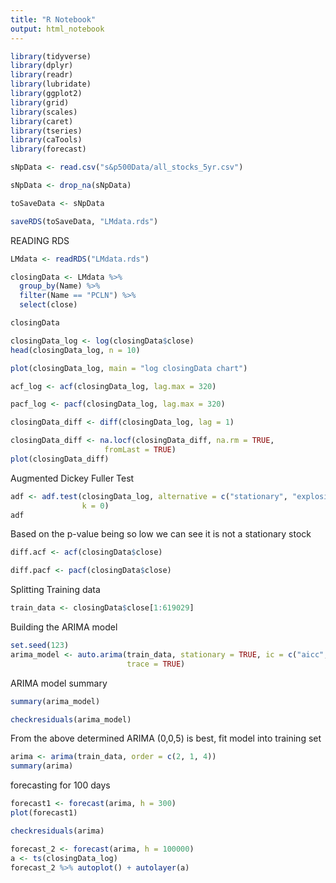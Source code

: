 ```yaml
---
title: "R Notebook"
output: html_notebook
---
```


```r
library(tidyverse)
library(dplyr)
library(readr)
library(lubridate)
library(ggplot2)
library(grid)
library(scales)
library(caret)
library(tseries)
library(caTools)
library(forecast)

```

```r
sNpData <- read.csv("s&p500Data/all_stocks_5yr.csv")

sNpData <- drop_na(sNpData)

toSaveData <- sNpData
```


```r
saveRDS(toSaveData, "LMdata.rds")
```


READING RDS
```r
LMdata <- readRDS("LMdata.rds")
```


```r
closingData <- LMdata %>% 
  group_by(Name) %>% 
  filter(Name == "PCLN") %>% 
  select(close)

closingData

```

```r
closingData_log <- log(closingData$close)
head(closingData_log, n = 10)
```
```r
plot(closingData_log, main = "log closingData chart")
```

```r
acf_log <- acf(closingData_log, lag.max = 320)
```

```r
pacf_log <- pacf(closingData_log, lag.max = 320)
```

```r
closingData_diff <- diff(closingData_log, lag = 1)

closingData_diff <- na.locf(closingData_diff, na.rm = TRUE,
                     fromLast = TRUE)
plot(closingData_diff)
```
Augmented Dickey Fuller Test
```r
adf <- adf.test(closingData_log, alternative = c("stationary", "explosive"), 
                k = 0)
adf
```
Based on the p-value being so low we can see it is not a stationary stock


```r
diff.acf <- acf(closingData$close)
```
```r
diff.pacf <- pacf(closingData$close)
```
Splitting Training data
```r
train_data <- closingData$close[1:619029]
```

Building the ARIMA model
```r
set.seed(123)
arima_model <- auto.arima(train_data, stationary = TRUE, ic = c("aicc", "aic", "bic"), 
                          trace = TRUE)
```
ARIMA model summary
```r
summary(arima_model)
```
```r
checkresiduals(arima_model)
```
From the above determined ARIMA (0,0,5) is best, fit model into training set
```r
arima <- arima(train_data, order = c(2, 1, 4))
summary(arima)
```
forecasting for 100 days
```r
forecast1 <- forecast(arima, h = 300)
plot(forecast1)
```
```r
checkresiduals(arima)
```

```r
forecast_2 <- forecast(arima, h = 100000)
a <- ts(closingData_log)
forecast_2 %>% autoplot() + autolayer(a)
```






